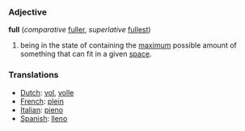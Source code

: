 === Adjective ===

'''full''' (''comparative'' [[fuller]], ''superlative'' [[fullest]])

#being in the state of containing the [[maximum]] possible amount of something that can fit in a given [[space]].

=== Translations ===
*[[Dutch]]: [[vol]], [[volle]]
*[[French]]: [[plein]]
*[[Italian]]: [[pieno]]
*[[Spanish]]: [[lleno]]
